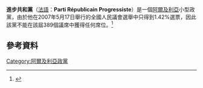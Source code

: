 '''進步共和黨'''（[[法語|法語]]：'''Parti Républicain Progressiste'''）是一個[[阿爾及利亞|阿爾及利亞]]小型政黨，由於他在2007年5月17日舉行的全國人民議會選舉中只得到1.42%選票，因此該黨不能在該屆389個議席中獲得任何席位。<ref>{{Cite web |url=http://www.legislatives2007.dz/fr/SyntheseNationale_FR.pdf |title=Elections Législatives du 17 Mai 2007 Synthèse des Résultats - Résultats Préliminaires |accessdate=2014年3月24日 |year=2007年5月18日 |format=PDF |publisher=阿爾及利亞內政部 |language=fr |deadurl=yes |archiveurl=https://web.archive.org/web/20070620091832/http://www.legislatives2007.dz/fr/SyntheseNationale_FR.pdf |archivedate=2007年6月20日 }}</ref>

==參考資料==
{{reflist}}

[[Category:阿爾及利亞政黨|Category:阿爾及利亞政黨]]